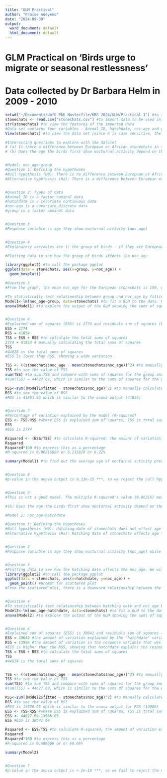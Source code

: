 ```yaml
---
title: "GLM Practical"
author: "Praise Adeyemo"
date: "2024-09-30"
output:
  word_document: default
  html_document: default
---
```

##################################
# GLM Practical on 'Birds urge to migrate or seasonal restlessness'
# Data collected by Dr Barbara Helm in 2009 - 2010

```r
setwd("~/Documents/UofG PhD Masterfile/KRS 2024/GLM/Practical 1") #to set working directory for the practical
stonechats <- read.csv("stonechats.csv") #to import data to be used in the practical
str(stonechats) #to view the features of the imported data
#Data set contains four variables - Animal_ID, hatchdate, noc-age and group
View(stonechats) #to view the data set [since R is case sensitive, the function to view should start with a capital letter, i.e. View() not view()]
```

```r
#Interesting questions to explore with the dataset
# (a) Is there a difference between European or African stonechats in the age they first show nocturnal activity?
# (b) Does the age the birds first show nocturnal activity depend on the hatching date of stonechats?


#Model: noc_age~group
#Question 1: Defining the hypotheses
#Null hypothesis (H0): There is no difference between European or African stonechats at noc_age
#Alternative hypothesis (Ha): There is a difference between European or African stonechats at noc_age


#Question 2: Types of data
#Animal_ID is a factor nominal data
#hatchdate is a covariate continuous data
#noc-age is a covariate discrete data
#group is a factor nominal data


#Question 3
#Response variable is age they show nocturnal activity (noc_age)


#Question 4
#Explanatory variables are 1) the group of birds - if they are European or African and 2) their hatch date

#Plotting data to see how the group of birds affects the noc_age

library(ggplot2) #to call the package ggplot
ggplot(data = stonechats, aes(x=group, y=noc_age)) +
  geom_boxplot()

#Question 5
#From the graph, the mean noc_age for the European stonechats is 150, while that of the African stonechats is about 120. From the dataset, there are more data points for the European stonechats compared to the African group. The graph also shows this as the lower limit of the African group is within the lower limit of the European group. 'Group' as a variable does not really explain the nocturnal activity of the stonechats

#To statistically test relationship between group and noc_age by fitting a categorical GLM to the data
Model1<-lm(noc_age~group, data=stonechats) #to fit a GLM to the data. Recall that 'response variable' in the model formula is written on the left side of the ~ and the explanatory variable(s) is written on the right side of the ~
anova(Model1) #to explore the output of the GLM showing the sums of squares, mean square, p-value


#Question 6
#Explained sum of squares (ESS) is 2774 and residuals sum of squares (RSS) is 41854 
ESS = 2774
RSS = 41854
TSS = ESS + RSS #to calculate the total sums of squares 
2774 + 41854 # manually calculating the total sums of squares 
TSS
#44628 is the total sums of squares
#ESS is lower than RSS, showing a wide variation 

TSS <- ((stonechats$noc_age - mean(stonechats$noc_age))^2) #to manually calculate the total sums of squares (TSS)
TSS #to see the value of TSS
sum(TSS) #to sum TSS and compare with sums of squares for the group and Residuals
#sum(TSS) = 44627.69, which is similar to the sums of squares for the group and residuals

RSS<-sum((Model1$fitted - stonechats$noc_age)^2) #to manually calculate the residual sums of squares
RSS #to see the value of RSS
#RSS is 41853.93 which is similar to the anova output (41854)


#Question 7
#Percentage of variation explained by the model (R-squared)
ESS <- TSS-RSS #where ESS is explained sum of squares, TSS is total sum of squares and RSS is residuals sum of squares
ESS
#ESS is 2774

Rsquared <- (ESS/TSS) #to calculate R-squared, the amount of variation explained as a proportion of the total variation 
Rsquared
Rsquared*100 #to express this as a percentage
#R-squared is 0.06215829 or 6.215829 or 6.22%

summary(Model1) #to find out the average age of nocturnal activity predicted by the model and how big the difference is between European and African birds


#Question 8
#p-value in the anova output is 9.13e-15 ***, so we reject the null hypothesis that there is no difference between European or African stonechats at noc_age


#Question 9
#This is not a good model. The multiple R-squared's value (0.06215) means that the group of stonechats (African or European) explains only ~6.22% of the variation in nocturnal activity.

```


```r

#(b) Does the age the birds first show nocturnal activity depend on the hatching date of stonechats?

#Model 2: noc_age~hatchdate

#Question 1: Defining the hypotheses
#Null hypothesis (H0): Hatching date of stonechats does not effect age the birds show nocturnal activity
#Alternative hypothesis (Ha): Hatching date of stonechats effects age the birds show nocturnal activity


#Question 2
#Response variable is age they show nocturnal activity (noc_age) while explanatory variable is the hatching date


#Question 3
#Plotting data to see how the hatching date affects the noc_age. We will use a scattered plot because the explanatory variable (hatching date) is a covariate
library(ggplot2) #to call the package ggplot
ggplot(data = stonechats, aes(x=hatchdate, y=noc_age)) +
  geom_point() #prompt for scattered plot
#From the scattered plot, there is a downward relationship between the age that they start nocturnal activities and the hatching date, i.e. stonechats that hatch later (around day 200) develop nocturnal activity relatively earlier (around days 100 - 125). Another way to describe this is to say that the older the hatching date, the earlier the commencement of nocturnal activity. It's interesting to see that a stonechat with a hatching date of ~173 days attained nocturnal activity earliest at day day 50


#Question 4
#To statistically test relationship between hatching date and noc_age by fitting a categorical GLM to the data
Model2<-lm(noc_age~hatchdate, data=stonechats) #to fit a GLM to the data
anova(Model2) #to explore the output of the GLM showing the sums of squares, mean square, p-value


#Question 6
#Explained sum of squares (ESS) is 30642 and residuals sum of squares (RSS) is 13986 
ESS = 30642 #the amount of variation explained by the "hatchdate" variable
RSS = 13986 #the amount of variation in the response variable that was not explained by the model
#ESS is higher than the RSS, showing that hatchdate explains the response variable - the age at which the stonechats develop nocturnal activity
TSS = ESS + RSS #to calculate the total sums of squares 
TSS
#44628 is the total sums of squares


TSS <- ((stonechats$noc_age - mean(stonechats$noc_age))^2) #to manually calculate the total sums of squares (TSS)
TSS #to see the value of TSS
sum(TSS) #to sum TSS and compare with sums of squares for the group and Residuals
#sum(TSS) = 44627.69, which is similar to the sums of squares for the explanatory variable and residual

RSS<-sum((Model2$fitted - stonechats$noc_age)^2) #to manually calculate the residual sums of squares
RSS #to see the value of RSS
#RSS is 13986.05 which is similar to the anova output for RSS (13986)
ESS <- TSS-RSS #where ESS is explained sum of squares, TSS is total sum of squares and RSS is residuals sum of squares
ESS <- 44627.69-13986.05
ESS #ESS is 30641.64

Rsquared <- ESS/TSS #to calculate R-squared, the amount of variation explained as a proportion of the total variation 
Rsquared
Rsquared*100 #to express this as a percentage
#R-squared is 0.686606 or or 68.66%

summary(Model2) 


#Question 7
#p-value in the anova output is < 2e-16 ***, so we fail to reject the null hypothesis that hatching date of stonechats does not effect age the birds show nocturnal activity. This is  a good model. The multiple R-square's value (0.68) means that hatching date explains the variation in nocturnal activity by a high percentage - 68%.

```

